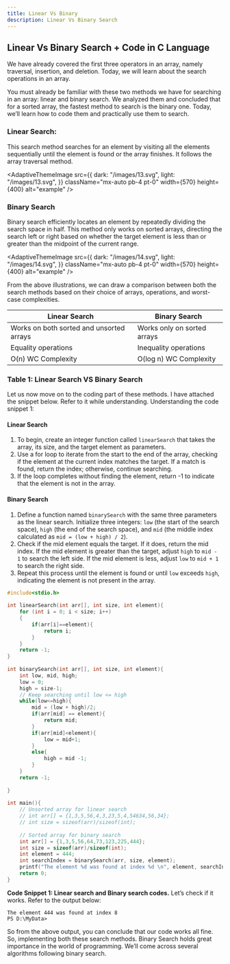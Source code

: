 ---
title: Linear Vs Binary
description: Linear Vs Binary Search 
---

## Linear Vs Binary Search + Code in C Language

We have already covered the first three operators in an array, namely traversal, insertion, and deletion. Today, we will learn about the search operations in an array.

You must already be familiar with these two methods we have for searching in an array: linear and binary search. We analyzed them and concluded that for a sorted array, the fastest method to search is the binary one. Today, we’ll learn how to code them and practically use them to search.

### Linear Search:

This search method searches for an element by visiting all the elements sequentially until the element is found or the array finishes. It follows the array traversal method.

<AdaptiveThemeImage
  src={{
    dark: "/images/13.svg",
    light: "/images/13.svg",
  }}
  className="mx-auto pb-4 pt-0"
  width={570}
  height={400}
  alt="example"
/>

### Binary Search

Binary search efficiently locates an element by repeatedly dividing the search space in half. This method only works on sorted arrays, directing the search left or right based on whether the target element is less than or greater than the midpoint of the current range.

<AdaptiveThemeImage
  src={{
    dark: "/images/14.svg",
    light: "/images/14.svg",
  }}
  className="mx-auto pb-4 pt-0"
  width={570}
  height={400}
  alt="example"
/>

From the above illustrations, we can draw a comparison between both the search methods based on their choice of arrays, operations, and worst-case complexities. 


|**Linear Search**   | **Binary Search**           |
|--------------------|--------------------|
| Works on both sorted and unsorted arrays    | Works only on sorted arrays   |
| Equality operations   | Inequality operations   |
| O(n) WC Complexity    | O(log n) WC Complexity  |


### Table 1: Linear Search VS Binary Search

Let us now move on to the coding part of these methods. I have attached the snippet below. Refer to it while understanding.
Understanding the code snippet 1:

#### Linear Search

1. To begin, create an integer function called `linearSearch` that takes the array, its size, and the target element as parameters.
2. Use a for loop to iterate from the start to the end of the array, checking if the element at the current index matches the target. If a match is found, return the index; otherwise, continue searching.
3. If the loop completes without finding the element, return -1 to indicate that the element is not in the array.

#### Binary Search

1. Define a function named `binarySearch` with the same three parameters as the linear search. Initialize three integers: `low` (the start of the search space), `high` (the end of the search space), and `mid` (the middle index calculated as `mid = (low + high) / 2`).
2. Check if the mid element equals the target. If it does, return the mid index. If the mid element is greater than the target, adjust `high` to `mid - 1` to search the left side. If the mid element is less, adjust `low` to `mid + 1` to search the right side.
3. Repeat this process until the element is found or until `low` exceeds `high`, indicating the element is not present in the array.


```C
#include<stdio.h>
 
int linearSearch(int arr[], int size, int element){
    for (int i = 0; i < size; i++)
    {
        if(arr[i]==element){
            return i;
        }
    }
    return -1;
}
 
int binarySearch(int arr[], int size, int element){
    int low, mid, high;
    low = 0;
    high = size-1;
    // Keep searching until low <= high
    while(low<=high){
        mid = (low + high)/2;
        if(arr[mid] == element){
            return mid;
        }
        if(arr[mid]<element){
            low = mid+1;
        }
        else{
            high = mid -1;
        }
    } 
    return -1;
    
}
 
int main(){
    // Unsorted array for linear search
    // int arr[] = {1,3,5,56,4,3,23,5,4,54634,56,34};
    // int size = sizeof(arr)/sizeof(int);
 
    // Sorted array for binary search
    int arr[] = {1,3,5,56,64,73,123,225,444};
    int size = sizeof(arr)/sizeof(int);
    int element = 444;
    int searchIndex = binarySearch(arr, size, element);
    printf("The element %d was found at index %d \n", element, searchIndex);
    return 0;
}
```

**Code Snippet 1: Linear search and Binary search codes.**
Let’s check if it works. Refer to the output below:
```
The element 444 was found at index 8 
PS D:\MyData>
```

So from the above output, you can conclude that our code works all fine. So, implementing both these search methods. Binary Search holds great importance in the world of programming. We’ll come across several algorithms following binary search. 

